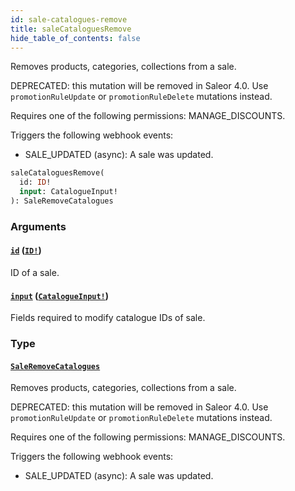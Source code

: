 ```yaml
---
id: sale-catalogues-remove
title: saleCataloguesRemove
hide_table_of_contents: false
---
```


Removes products, categories, collections from a sale.

DEPRECATED: this mutation will be removed in Saleor 4.0. Use `promotionRuleUpdate` or `promotionRuleDelete` mutations instead.

Requires one of the following permissions: MANAGE_DISCOUNTS.

Triggers the following webhook events:

- SALE_UPDATED (async): A sale was updated.

```graphql
saleCataloguesRemove(
  id: ID!
  input: CatalogueInput!
): SaleRemoveCatalogues
```

### Arguments

#### [`id`](#) ([`ID!`](../../../developer/api-reference/scalars/id))

ID of a sale.

#### [`input`](#) ([`CatalogueInput!`](../../../developer/api-reference/inputs/catalogue-input))

Fields required to modify catalogue IDs of sale.

### Type

#### [`SaleRemoveCatalogues`](../../../developer/api-reference/objects/sale-remove-catalogues)

Removes products, categories, collections from a sale.

DEPRECATED: this mutation will be removed in Saleor 4.0. Use `promotionRuleUpdate` or `promotionRuleDelete` mutations instead.

Requires one of the following permissions: MANAGE_DISCOUNTS.

Triggers the following webhook events:

- SALE_UPDATED (async): A sale was updated.
